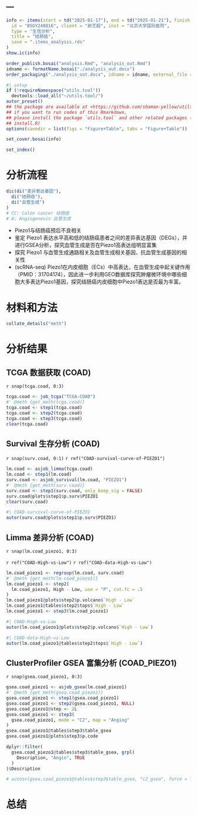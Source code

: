 ---
---

```r
info <- items(start = td("2025-01-17"), end = td("2025-01-21"), finish = td("2025-02-13"),
  id = "BSGY240816", client = "颜艺超", inst = "北京大学国际医院",
  type = "生信分析",
  title = "结肠癌",
  save = ".items_analysis.rds"
)
show.ic(info)

order_publish.bosai("analysis.Rmd", "analysis_out.Rmd")
idname <- formatName.bosai("./analysis_out.docx")
order_packaging("./analysis_out.docx", idname = idname, external_file = NULL)
```

```r
#| setup
if (!requireNamespace("utils.tool"))
  devtools::load_all("~/utils.tool/")
autor_preset()
## the package are available at <https://github.com/shaman-yellow/utils.tool>
## if you want to run codes of this Rmarkdown,
## please install the package `utils.tool` and other related packages (run
## install.R)
options(savedir = list(figs = "Figure+Table", tabs = "Figure+Table"))
```

```r
set_cover.bosai(info)
```

```r
set_index()
```

# 分析流程 {#abstract}

```r
dic(di("差异表达基因"),
  di("结肠癌"),
  di("血管生成")
)
# CC: Colon cancer 结肠癌
# A: Angiogenesis 血管生成

```

- Piezo1与结肠癌预后不良相关
- 鉴定 Piezo1 表达水平高和低的结肠癌患者之间的差异表达基因（DEGs），并进行GSEA分析，探究血管生成是否在Piezo1高表达组明显富集
- 探究 Piezo1 与血管生成通路相关及血管生成相关基因、抗血管生成基因的相关性
- (scRNA-seq) Piezo1在内皮细胞（ECs）中高表达，在血管生成中起关键作用（PMID：31704174），因此进一步利用GEO数据库探究肿瘤微环境中哪些细胞大多表达Piezo1基因，探究结肠癌内皮细胞中Piezo1表达是否最为丰富。

# 材料和方法 {#introduction}

```r
collate_details("meth")
```

# 分析结果 {#workflow}

## TCGA 数据获取 (COAD)

`r snap(tcga.coad, 0:3)`

```r
tcga.coad <- job_tcga("TCGA-COAD")
#' @meth {get_meth(tcga.coad)}
tcga.coad <- step1(tcga.coad)
tcga.coad <- step2(tcga.coad)
tcga.coad <- step3(tcga.coad)
clear(tcga.coad)
```

## Survival 生存分析 (COAD)

`r snap(surv.coad, 0:1)`
`r ref("COAD-survival-curve-of-PIEZO1")`

```r
lm.coad <- asjob_limma(tcga.coad)
lm.coad <- step1(lm.coad)
surv.coad <- asjob_survival(lm.coad, "PIEZO1")
#' @meth {get_meth(surv.coad)}
surv.coad <- step1(surv.coad, only_keep_sig = FALSE)
surv.coad@plots$step1$p.surv$PIEZO1
clear(surv.coad)
```


```r
#| COAD-survival-curve-of-PIEZO1
autor(surv.coad@plots$step1$p.surv$PIEZO1)
```

## Limma 差异分析 (COAD)

`r snap(lm.coad_piezo1, 0:3)`

`r ref("COAD-High-vs-Low")` 
`r ref("COAD-data-High-vs-Low")` 

```r
lm.coad_piezo1 <- regroup(lm.coad, surv.coad)
#' @meth {get_meth(lm.coad_piezo1)}
lm.coad_piezo1 <- step2(
  lm.coad_piezo1, High - Low, use = "P", cut.fc = .5
)
lm.coad_piezo1@plots$step2$p.volcano$`High - Low`
lm.coad_piezo1@tables$step2$tops$`High - Low`
lm.coad_piezo1 <- step3(lm.coad_piezo1)
```


```r
#| COAD-High-vs-Low
autor(lm.coad_piezo1@plots$step2$p.volcano$`High - Low`)
```


```r
#| COAD-data-High-vs-Low
autor(lm.coad_piezo1@tables$step2$tops$`High - Low`)
```

## ClusterProfiler GSEA 富集分析 (COAD_PIEZO1)

`r snap(gsea.coad_piezo1, 0:3)`

```r
gsea.coad_piezo1 <- asjob_gsea(lm.coad_piezo1)
#' @meth {get_meth(gsea.coad_piezo1)}
gsea.coad_piezo1 <- step1(gsea.coad_piezo1)
gsea.coad_piezo1 <- step2(gsea.coad_piezo1, NULL)
gsea.coad_piezo1@step <- 2L
gsea.coad_piezo1 <- step3(
  gsea.coad_piezo1, mode = "C2", map = "Angiog"
)
gsea.coad_piezo1@tables$step3$table_gsea
gsea.coad_piezo1@plots$step3$p.code

dplyr::filter(
  gsea.coad_piezo1@tables$step3$table_gsea, grpl(
    Description, "Angio", TRUE
  )
)$Description

# autosv(gsea.coad_piezo1@tables$step3$table_gsea, "c2_gsea", force = TRUE)
```

# 总结 {#conclusion}

